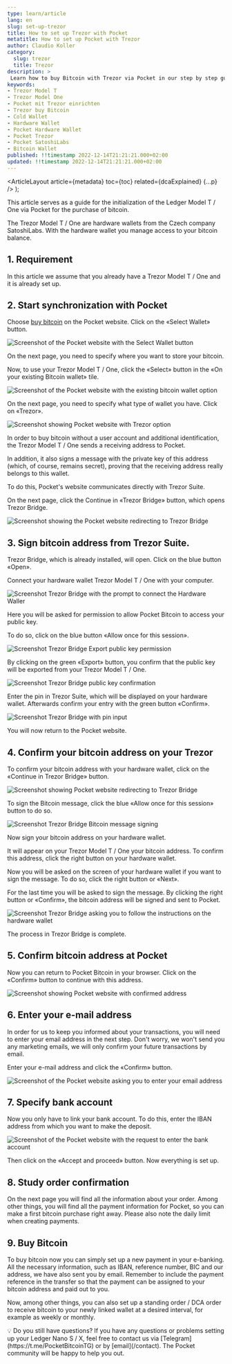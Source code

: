 ```yaml
---
type: learn/article
lang: en
slug: set-up-trezor
title: How to set up Trezor with Pocket
metatitle: How to set up Pocket with Trezor
author: Claudio Koller
category:
  slug: trezor
  title: Trezor
description: >
 Learn how to buy Bitcoin with Trezor via Pocket in our step by step guide, with pictures.
keywords:
- Trezor Model T
- Trezor Model One
- Pocket mit Trezor einrichten
- Trezor buy Bitcoin
- Cold Wallet
- Hardware Wallet
- Pocket Hardware Wallet
- Pocket Trezor
- Pocket SatoshiLabs
- Bitcoin Wallet
published: !!timestamp 2022-12-14T21:21:21.000+02:00
updated: !!timestamp 2022-12-14T21:21:21.000+02:00
---
```



  <ArticleLayout
    article={metadata}
    toc={toc}
    related={dcaExplained}
    {...p}
  />
);

This article serves as a guide for the initialization of the Ledger Model T / One via Pocket for the purchase of bitcoin.

The Trezor Model T / One are hardware wallets from the Czech company SatoshiLabs. With the hardware wallet you manage access to your bitcoin balance.

## 1. Requirement

In this article we assume that you already have a Trezor Model T / One and it is already set up.

## 2. Start synchronization with Pocket

Choose [buy bitcoin](/checkout) on the Pocket website. Click on the «Select Wallet» button.

![Screenshot of the Pocket website with the Select Wallet button](https://cdn.pocketbitcoin.com/DAFKTwEer58/37fbdf8e-9aa8-4436-bb70-f3434dee5b8e.png?width=1024&height=768&placeholder=data:image/png;base64,iVBORw0KGgoAAAANSUhEUgAAAAQAAAADCAIAAAA7ljmRAAAACXBIWXMAAA7EAAAOxAGVKw4bAAAAMElEQVQImWPwYIibUTZrVcvyEuk4htrAni//3vz6/39R6WwGaYaQHLv6Sp9OD4ZAAGQbEXKOAiI5AAAAAElFTkSuQmCC)

On the next page, you need to specify where you want to store your bitcoin.

Now, to use your Trezor Model T / One, click the «Select» button in the «On your existing Bitcoin wallet» tile.

![Screenshot of the Pocket website with the existing bitcoin wallet option](https://cdn.pocketbitcoin.com/DAFThaahkNQ/e54bae9f-e574-42ec-88d5-0fd3a2662e2a.png?width=1748&height=1240&placeholder=data:image/png;base64,iVBORw0KGgoAAAANSUhEUgAAAAQAAAADCAIAAAA7ljmRAAAACXBIWXMAAC4jAAAuIwF4pT92AAAAMElEQVQImWNIZajps5042b6rW7qIYfeKYx/+v/v2/9/FQ5cYlBkyHBhSkxkaEhmyAHE9Ee5F61o1AAAAAElFTkSuQmCC)

On the next page, you need to specify what type of wallet you have. Click on «Trezor».

![Screenshot showing Pocket website with Trezor option](https://cdn.pocketbitcoin.com/DAFThaahkNQ/cc5b402f-a3cd-4571-85c9-52fa5831d93c.png?width=1748&height=1240&placeholder=data:image/png;base64,iVBORw0KGgoAAAANSUhEUgAAAAQAAAADCAIAAAA7ljmRAAAACXBIWXMAAC4jAAAuIwF4pT92AAAAMklEQVQImQEnANj/AIhXlfXk9v/z/7J6owCzmMLH2sfw//TAp8QAGQBNXTF2bT1/TwBX7qQVwP5BLUUAAAAASUVORK5CYII=)

In order to buy bitcoin without a user account and additional identification, the Trezor Model T / One sends a receiving address to Pocket. 

In addition, it also signs a message with the private key of this address (which, of course, remains secret), proving that the receiving address really belongs to this wallet.

To do this, Pocket's website communicates directly with Trezor Suite.

On the next page, click the Continue in «Trezor Bridge» button, which opens Trezor Bridge.

![Screenshot showing the Pocket website redirecting to Trezor Bridge](https://cdn.pocketbitcoin.com/DAFThaahkNQ/f7ef8866-d8c8-46b0-9a7f-499126e2d2a2.png?width=1748&height=1240&placeholder=data:image/png;base64,iVBORw0KGgoAAAANSUhEUgAAAAQAAAADCAIAAAA7ljmRAAAACXBIWXMAAC4jAAAuIwF4pT92AAAAMElEQVQImWNIZajps5042b6rW7qIYfeKYx/+v/v2/9/FQ5cYlBkyHBhSkxkaEhmyAHE9Ee5F61o1AAAAAElFTkSuQmCC)

## 3. Sign bitcoin address from Trezor Suite.

Trezor Bridge, which is already installed, will open. Click on the blue button «Open».

Connect your hardware wallet Trezor Model T / One with your computer.

![Screenshot Trezor Bridge with the prompt to connect the Hardware Waller](https://cdn.pocketbitcoin.com/DAFThaIlgRQ/68261e56-9aa1-40e8-8158-806aaab9130f.png?width=1748&height=1240&placeholder=data:image/png;base64,iVBORw0KGgoAAAANSUhEUgAAAAQAAAADCAIAAAA7ljmRAAAACXBIWXMAAC4jAAAuIwF4pT92AAAAMElEQVQImWOIZChqUWrt12lpZchk2D371P//f////39103kGKYZcV4ayEIaiEIZ4AGCZEU0HZCCNAAAAAElFTkSuQmCC)

Here you will be asked for permission to allow Pocket Bitcoin to access your public key.

To do so, click on the blue button «Allow once for this session».

![Screenshot Trezor Bridge Export public key permission](https://cdn.pocketbitcoin.com/DAFThaIlgRQ/c06cc5d5-5bf4-4c80-afe7-bbd66ff45797.png?width=1748&height=1240&placeholder=data:image/png;base64,iVBORw0KGgoAAAANSUhEUgAAAAQAAAADCAIAAAA7ljmRAAAACXBIWXMAAC4jAAAuIwF4pT92AAAAMElEQVQImWOIZiju1OucbNbRxpDJsHvuqf///337+3f3wqMMUgw53gwVAQxFHgwxAGJCES2ea1BuAAAAAElFTkSuQmCC)

By clicking on the green «Export» button, you confirm that the public key will be exported from your Trezor Model T / One.

![Screenshot Trezor Bridge public key confirmation](https://cdn.pocketbitcoin.com/DAFThaIlgRQ/caa4ee4a-db46-4d4b-a659-eaf372af8774.png?width=1748&height=1240&placeholder=data:image/png;base64,iVBORw0KGgoAAAANSUhEUgAAAAQAAAADCAIAAAA7ljmRAAAACXBIWXMAAC4jAAAuIwF4pT92AAAAMElEQVQImWOIYihqN+icYtnRwpDBcGDZ2f///3/7+/fA+gMMUgxZ3gwVAQx5HgxhAGR+EUALP13OAAAAAElFTkSuQmCC)

Enter the pin in Trezor Suite, which will be displayed on your hardware wallet. Afterwards confirm your entry with the green button «Confirm».

![Screenshot Trezor Bridge with pin input ](https://cdn.pocketbitcoin.com/DAFThaIlgRQ/4519aee2-f573-44f4-8574-20ed43e2794f.png?width=1748&height=1240&placeholder=data:image/png;base64,iVBORw0KGgoAAAANSUhEUgAAAAQAAAADCAIAAAA7ljmRAAAACXBIWXMAAC4jAAAuIwF4pT92AAAALElEQVQImWOIZCjqNuuZ6dDbypDBsG3K0f9gcHrFUQZJhmx/hqpAhgInhmAAZoQRUE1t1i4AAAAASUVORK5CYII=)

You will now return to the Pocket website. 

## 4. Confirm your bitcoin address on your Trezor

To confirm your bitcoin address with your hardware wallet, click on the «Continue in Trezor Bridge» button.

![Screenshot showing Pocket website redirecting to Trezor Bridge](https://cdn.pocketbitcoin.com/DAFThaahkNQ/e54bae9f-e574-42ec-88d5-0fd3a2662e2a.png?width=1748&height=1240&placeholder=data:image/png;base64,iVBORw0KGgoAAAANSUhEUgAAAAQAAAADCAIAAAA7ljmRAAAACXBIWXMAAC4jAAAuIwF4pT92AAAAMElEQVQImWNIZajps5042b6rW7qIYfeKYx/+v/v2/9/FQ5cYlBkyHBhSkxkaEhmyAHE9Ee5F61o1AAAAAElFTkSuQmCC)

To sign the Bitcoin message, click the blue «Allow once for this session» button to do so.

![Screenshot Trezor Bridge Bitcoin message signing](https://cdn.pocketbitcoin.com/DAFThaIlgRQ/db8c2815-d7fa-4e96-bd3d-301c0f4a13a7.png?width=1748&height=1240&placeholder=data:image/png;base64,iVBORw0KGgoAAAANSUhEUgAAAAQAAAADCAIAAAA7ljmRAAAACXBIWXMAAC4jAAAuIwF4pT92AAAAMElEQVQImWOIYShsM+qYaNPeyp7FcHzjxf///3/7+3fvhrMMUgzpXgylfgwFjgzhAGfwEV4IA2/UAAAAAElFTkSuQmCC)

Now sign your bitcoin address on your hardware wallet.

It will appear on your Trezor Model T / One your bitcoin address. To confirm this address, click the right button on your hardware wallet.

Now you will be asked on the screen of your hardware wallet if you want to sign the message. To do so, click the right button or «Next».

For the last time you will be asked to sign the message. By clicking the right button or «Confirm», the bitcoin address will be signed and sent to Pocket.

![Screenshot Trezor Bridge asking you to follow the instructions on the hardware wallet](https://cdn.pocketbitcoin.com/DAFThaIlgRQ/43eda71e-6ee9-42b9-bf0a-9af27da35a33.png?width=1748&height=1240&placeholder=data:image/png;base64,iVBORw0KGgoAAAANSUhEUgAAAAQAAAADCAIAAAA7ljmRAAAACXBIWXMAAC4jAAAuIwF4pT92AAAAMElEQVQImWMIZyitYWjoZKhrZUhj2NR25Ne/H////z+74BiDBEOpPUN5AENxGEMyAE0IEJaG3V70AAAAAElFTkSuQmCC)

The process in Trezor Bridge is complete.

## 5. Confirm bitcoin address at Pocket

Now you can return to Pocket Bitcoin in your browser. Click on the «Confirm»  button to continue with this address.

![Screenshot showing Pocket website with confirmed address](https://cdn.pocketbitcoin.com/DAFThaahkNQ/c9eedf9d-d6a5-47d8-b1ce-b9d625d2a4e2.png?width=1748&height=1240&placeholder=data:image/png;base64,iVBORw0KGgoAAAANSUhEUgAAAAQAAAADCAIAAAA7ljmRAAAACXBIWXMAAC4jAAAuIwF4pT92AAAAMklEQVQImQEnANj/AFIAbsCXv8iixYMGaQCBQZ3EyM7u//+rZ6AAGwBmXABzhEabWQBidSERv1ayJJ0AAAAASUVORK5CYII=)

## 6. Enter your e-mail address

In order for us to keep you informed about your transactions, you will need to enter your email address in the next step. Don't worry, we won't send you any marketing emails, we will only confirm your future transactions by email.

Enter your e-mail address and click the «Confirm» button.

![Screenshot of the Pocket website asking you to enter your email address](https://cdn.pocketbitcoin.com/DAFKTwEer58/8bb87676-8b52-43e8-b39b-94fb914072a9.png?width=1024&height=768&placeholder=data:image/png;base64,iVBORw0KGgoAAAANSUhEUgAAAAQAAAADCAIAAAA7ljmRAAAACXBIWXMAAA7EAAAOxAGVKw4bAAAAMElEQVQImWMIZshtNW2dYNNWwxDPML9iw9f/73/+/797yhYGcYbMIIbKBIbKAIYYAFLaEKGsAOXxAAAAAElFTkSuQmCC)

## 7. Specify bank account

Now you only have to link your bank account. To do this, enter the IBAN address from which you want to make the deposit.

![Screenshot of the Pocket website with the request to enter the bank account](https://cdn.pocketbitcoin.com/DAFKTwEer58/ed3f397a-fce8-4310-ab8c-f283db2ea04c.png?width=1024&height=768&placeholder=data:image/png;base64,iVBORw0KGgoAAAANSUhEUgAAAAQAAAADCAIAAAA7ljmRAAAACXBIWXMAAA7EAAAOxAGVKw4bAAAAMElEQVQImWMIYkhb1rJsfe/acpVEhpbYGe//vv71//+y6vkM8gxBWYblTeGT/BhCAXNHEgdbRYlBAAAAAElFTkSuQmCC)

Then click on the «Accept and proceed» button. Now everything is set up.

## 8. Study order confirmation

On the next page you will find all the information about your order. Among other things, you will find all the payment information for Pocket, so you can make a first bitcoin purchase right away. Please also note the daily limit when creating payments.

## 9. Buy Bitcoin

To buy bitcoin now you can simply set up a new payment in your e-banking. All the necessary information, such as IBAN, reference number, BIC and our address, we have also sent you by email. Remember to include the payment reference in the transfer so that the payment can be assigned to your bitcoin address and paid out to you.

Now, among other things, you can also set up a standing order / DCA order to receive bitcoin to your newly linked wallet at a desired interval, for example as weekly or monthly.

<Callout icon = "❓">
💡 Do you still have questions? If you have any questions or problems setting up your Ledger Nano S / X, feel free to contact us via [Telegram](https://t.me/PocketBitcoinTG) or by [email](/contact). The Pocket community will be happy to help you out.
</Callout>